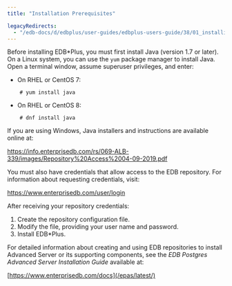 ```yaml
---
title: "Installation Prerequisites"

legacyRedirects:
  - "/edb-docs/d/edbplus/user-guides/edbplus-users-guide/38/01_installing_prereq.html"
---
```


<div id="installing_prereq" class="registered_link"></div>


Before installing EDB\*Plus, you must first install Java (version 1.7 or later). On a Linux system, you can use the `yum` package manager to install Java. Open a terminal window, assume superuser privileges, and enter:

-  On RHEL or CentOS 7:

```text
    # yum install java
```

-  On RHEL or CentOS 8:

```text
    # dnf install java
```

If you are using Windows, Java installers and instructions are available online at:

 <https://info.enterprisedb.com/rs/069-ALB-339/images/Repository%20Access%2004-09-2019.pdf>

You must also have credentials that allow access to the EDB repository. For information about requesting credentials, visit:

 <https://www.enterprisedb.com/user/login>

After receiving your repository credentials:

1.  Create the repository configuration file.
2.  Modify the file, providing your user name and password.
3.  Install EDB\*Plus.

For detailed information about creating and using EDB repositories to install Advanced Server or its supporting components, see the *EDB Postgres Advanced Server Installation Guide* available at:

[https://www.enterprisedb.com/docs](/epas/latest/)





